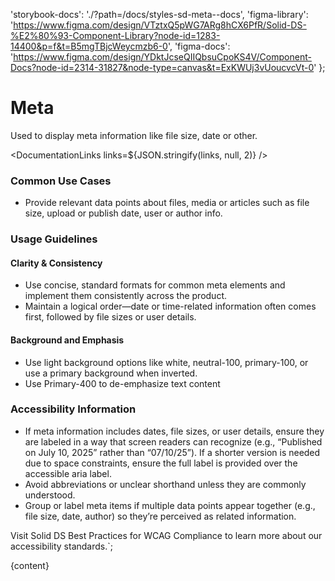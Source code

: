 

  'storybook-docs': './?path=/docs/styles-sd-meta--docs',
  'figma-library':
    'https://www.figma.com/design/VTztxQ5pWG7ARg8hCX6PfR/Solid-DS-%E2%80%93-Component-Library?node-id=1283-14400&p=f&t=B5mgTBjcWeycmzb6-0',
  'figma-docs':
    'https://www.figma.com/design/YDktJcseQIIQbsuCpoKS4V/Component-Docs?node-id=2314-31827&node-type=canvas&t=ExKWUj3vUoucvcVt-0'
};

# Meta

Used to display meta information like file size, date or other.

<DefaultStory />

<DocumentationLinks links=${JSON.stringify(links, null, 2)} />

### Common Use Cases

- Provide relevant data points about files, media or articles such as file size, upload or publish date, user or author info.

### Usage Guidelines

#### Clarity & Consistency

- Use concise, standard formats for common meta elements and implement them consistently across the product.
- Maintain a logical order—date or time-related information often comes first, followed by file sizes or user details.

#### Background and Emphasis

- Use light background options like white, neutral-100, primary-100, or use a primary background when inverted.
- Use Primary-400 to de-emphasize text content

### Accessibility Information

- If meta information includes dates, file sizes, or user details, ensure they are labeled in a way that screen readers can recognize (e.g., “Published on July 10, 2025” rather than “07/10/25”). If a shorter version is needed due to space constraints, ensure the full label is provided over the accessible aria label.
- Avoid abbreviations or unclear shorthand unless they are commonly understood.
- Group or label meta items if multiple data points appear together (e.g., file size, date, author) so they’re perceived as related information.

Visit <sd-link href="https://www.figma.com/design/VTztxQ5pWG7ARg8hCX6PfR/Solid-DS-%E2%80%93-Component-Library?node-id=38262-58412&t=1qhfYXrbNhSCYCzZ-4" target="_blank">Solid DS Best Practices for WCAG Compliance</sd-link> to learn more about our accessibility standards.`;

<Meta title="Styles/sd-meta/Overview" />

<OverviewFormatter story={SdMetaStories.Default}>{content}</OverviewFormatter>
